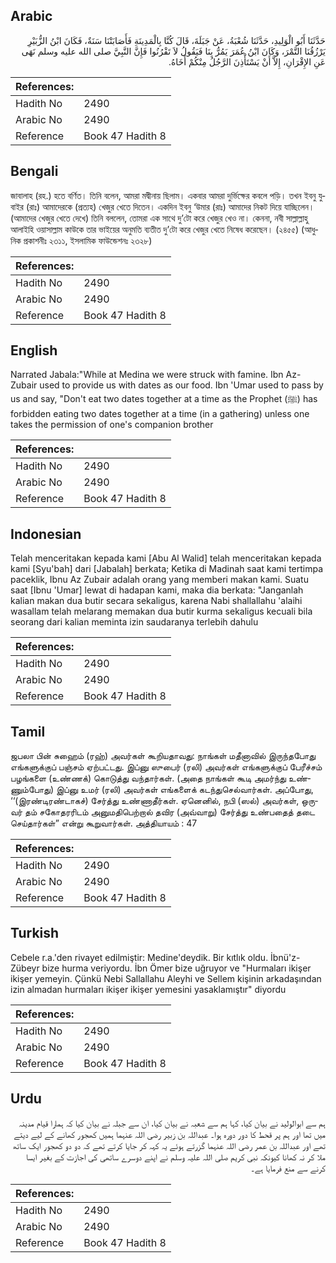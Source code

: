 ## Arabic


<div dir="rtl" lang="ar" style={{fontSize:'larger',backgroundColor:'#f8f9fa',padding:20}}>
حَدَّثَنَا أَبُو الْوَلِيدِ، حَدَّثَنَا شُعْبَةُ، عَنْ جَبَلَةَ، قَالَ كُنَّا بِالْمَدِينَةِ فَأَصَابَتْنَا سَنَةٌ، فَكَانَ ابْنُ الزُّبَيْرِ يَرْزُقُنَا التَّمْرَ، وَكَانَ ابْنُ عُمَرَ يَمُرُّ بِنَا فَيَقُولُ لاَ تَقْرُنُوا فَإِنَّ النَّبِيَّ صلى الله عليه وسلم نَهَى عَنِ الإِقْرَانِ، إِلاَّ أَنْ يَسْتَأْذِنَ الرَّجُلُ مِنْكُمْ أَخَاهُ‏.‏
</div>
<div style={{backgroundColor:'#f8f9fa',padding:20, marginBottom: 10}}><table> <thead> <tr> <th>References:</th> <th></th> </tr> </thead> <tbody><tr><td>Hadith No</td><td>2490</td></tr><tr><td>Arabic No</td><td>2490</td></tr><tr><td>Reference</td><td>Book 47 Hadith 8</td></tr></tbody></table></div>

## Bengali


<div dir="ltr" lang="bn" style={{fontSize:'larger',backgroundColor:'#f8f9fa',padding:20}}>
জাবালাহ (রহ.) হতে বর্ণিত। তিনি বলেন, আমরা মদ্বীনায় ছিলাম। একবার আমরা দুর্ভিক্ষের কবলে পড়ি। তখন ইবনু যুবাইর (রাঃ) আমাদেরকে (প্রত্যহ) খেজুর খেতে দিতেন। একদিন ইবনু ‘উমার (রাঃ) আমাদের নিকট দিয়ে যাচ্ছিলেন। (আমাদের খেজুর খেতে দেখে) তিনি বললেন, তোমরা এক সাথে দু’টো করে খেজুর খেও না। কেননা, নবী সাল্লাল্লাহু আলাইহি ওয়াসাল্লাম কাউকে তার ভাইয়ের অনুমতি ব্যতীত দু’টো করে খেজুর খেতে নিষেধ করেছেন। (২৪৫৫) (আধুনিক প্রকাশনীঃ ২৩১১, ইসলামিক ফাউন্ডেশনঃ ২৩২৮)
</div>
<div style={{backgroundColor:'#f8f9fa',padding:20, marginBottom: 10}}><table> <thead> <tr> <th>References:</th> <th></th> </tr> </thead> <tbody><tr><td>Hadith No</td><td>2490</td></tr><tr><td>Arabic No</td><td>2490</td></tr><tr><td>Reference</td><td>Book 47 Hadith 8</td></tr></tbody></table></div>

## English


<div dir="ltr" lang="en" style={{fontSize:'larger',backgroundColor:'#f8f9fa',padding:20}}>
Narrated Jabala:"While at Medina we were struck with famine. Ibn Az-Zubair used to provide us with dates as our food. Ibn 'Umar used to pass by us and say, "Don't eat two dates together at a time as the Prophet (ﷺ) has forbidden eating two dates together at a time (in a gathering) unless one takes the permission of one's companion brother
</div>
<div style={{backgroundColor:'#f8f9fa',padding:20, marginBottom: 10}}><table> <thead> <tr> <th>References:</th> <th></th> </tr> </thead> <tbody><tr><td>Hadith No</td><td>2490</td></tr><tr><td>Arabic No</td><td>2490</td></tr><tr><td>Reference</td><td>Book 47 Hadith 8</td></tr></tbody></table></div>

## Indonesian


<div dir="ltr" lang="id" style={{fontSize:'larger',backgroundColor:'#f8f9fa',padding:20}}>
Telah menceritakan kepada kami [Abu Al Walid] telah menceritakan kepada kami [Syu'bah] dari [Jabalah] berkata; Ketika di Madinah saat kami tertimpa paceklik, Ibnu Az Zubair adalah orang yang memberi makan kami. Suatu saat [Ibnu 'Umar] lewat di hadapan kami, maka dia berkata: "Janganlah kalian makan dua butir secara sekaligus, karena Nabi shallallahu 'alaihi wasallam telah melarang memakan dua butir kurma sekaligus kecuali bila seorang dari kalian meminta izin saudaranya terlebih dahulu
</div>
<div style={{backgroundColor:'#f8f9fa',padding:20, marginBottom: 10}}><table> <thead> <tr> <th>References:</th> <th></th> </tr> </thead> <tbody><tr><td>Hadith No</td><td>2490</td></tr><tr><td>Arabic No</td><td>2490</td></tr><tr><td>Reference</td><td>Book 47 Hadith 8</td></tr></tbody></table></div>

## Tamil


<div dir="ltr" lang="ta" style={{fontSize:'larger',backgroundColor:'#f8f9fa',padding:20}}>
ஜபலா பின் சுஹைம் (ரஹ்) அவர்கள் கூறியதாவது: நாங்கள் மதீனாவில் இருந்தபோது எங்களுக்குப் பஞ்சம் ஏற்பட்டது. இப்னு ஸுபைர் (ரலி) அவர்கள் எங்களுக்குப் பேரீச்சம் பழங்களை (உண்ணக்) கொடுத்து வந்தார்கள். (அதை நாங்கள் கூடி அமர்ந்து உண்ணும்போது) இப்னு உமர் (ரலி) அவர்கள் எங்களைக் கடந்துசெல்வார்கள். அப்போது, ‘‘(இரண்டிரண்டாகச்) சேர்த்து உண்ணாதீர்கள். ஏனெனில், நபி (ஸல்) அவர்கள், ஒருவர் தம் சகோதரரிடம் அனுமதிபெற்றால் தவிர (அவ்வாறு) சேர்த்து உண்பதைத் தடை செய்தார்கள்” என்று கூறுவார்கள். அத்தியாயம் : 47
</div>
<div style={{backgroundColor:'#f8f9fa',padding:20, marginBottom: 10}}><table> <thead> <tr> <th>References:</th> <th></th> </tr> </thead> <tbody><tr><td>Hadith No</td><td>2490</td></tr><tr><td>Arabic No</td><td>2490</td></tr><tr><td>Reference</td><td>Book 47 Hadith 8</td></tr></tbody></table></div>

## Turkish


<div dir="ltr" lang="tr" style={{fontSize:'larger',backgroundColor:'#f8f9fa',padding:20}}>
Cebele r.a.'den rivayet edilmiştir: Medine'deydik. Bir kıtlık oldu. İbnü'z-Zübeyr bize hurma veriyordu. İbn Ömer bize uğruyor ve "Hurmaları ikişer ikişer yemeyin. Çünkü Nebi Sallallahu Aleyhi ve Sellem kişinin arkadaşından izin almadan hurmaları ikişer ikişer yemesini yasaklamıştır" diyordu
</div>
<div style={{backgroundColor:'#f8f9fa',padding:20, marginBottom: 10}}><table> <thead> <tr> <th>References:</th> <th></th> </tr> </thead> <tbody><tr><td>Hadith No</td><td>2490</td></tr><tr><td>Arabic No</td><td>2490</td></tr><tr><td>Reference</td><td>Book 47 Hadith 8</td></tr></tbody></table></div>

## Urdu


<div dir="rtl" lang="ur" style={{fontSize:'larger',backgroundColor:'#f8f9fa',padding:20}}>
ہم سے ابوالولید نے بیان کیا، کہا ہم سے شعبہ نے بیان کیا، ان سے جبلہ نے بیان کیا کہ ہمارا قیام مدینہ میں تھا اور ہم پر قحط کا دور دورہ ہوا۔ عبداللہ بن زبیر رضی اللہ عنہما ہمیں کھجور کھانے کے لیے دیتے تھے اور عبداللہ بن عمر رضی اللہ عنہما گزرتے ہوئے یہ کہہ کر جایا کرتے تھے کہ دو دو کھجور ایک ساتھ ملا کر نہ کھانا کیونکہ نبی کریم صلی اللہ علیہ وسلم نے اپنے دوسرے ساتھی کی اجازت کے بغیر ایسا کرنے سے منع فرمایا ہے۔
</div>
<div style={{backgroundColor:'#f8f9fa',padding:20, marginBottom: 10}}><table> <thead> <tr> <th>References:</th> <th></th> </tr> </thead> <tbody><tr><td>Hadith No</td><td>2490</td></tr><tr><td>Arabic No</td><td>2490</td></tr><tr><td>Reference</td><td>Book 47 Hadith 8</td></tr></tbody></table></div>